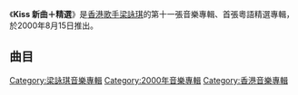 {{Unreferenced|time=2020-11-23T02:42:21+00:00}}
{{Album infobox | <!-- See Wikipedia:WikiProject_Albums -->
| Name        = Kiss
| Type        = greatest
| Artist      = [[梁詠琪|梁詠琪]]
| Cover       = 梁詠琪 Kiss.jpg
| Released    = 2000年8月15日
| Recorded    = 2000年
| Genre       = [[粵語流行音樂|粵語流行音樂]]
| Length      = 62分40秒
| Label       = [[千禧年代_(唱片公司)|千禧年代]]<br>[[華納唱片_(香港)|華納唱片]]
| Last album  = [[最愛梁詠琪|最愛梁詠琪]]<br>（2000年）
| This album  = '''Kiss<br>新曲＋精選'''<br>（2000年）
| Next album  = [[花火_(梁詠琪專輯)|花火]]<br>（2000年）
}}

《'''Kiss 新曲＋精選'''》是[[香港|香港]][[歌手|歌手]][[梁詠琪|梁詠琪]]的第十一張音樂專輯、首張粵語精選專輯，於2000年8月15日推出。

==曲目==
{{Tracklist
| headline = CD
| total_length = 62:40

| extra_column = 選自

| title1 = 愛自己 2000
| music1 = [[林志美|林志美]]
| lyrics1 = 
| arranger1 = [[黃丹儀|黃丹儀]]
| producer1 = 
| note1 = 純音樂
| extra1 = 
| length1 = 0:35

| title2 = Kiss Me
| music2 = 黃丹儀
| lyrics2 = [[陳少琪|陳少琪]]
| arranger2 = 黃丹儀、[[舒文_(音樂人)|舒文]]
| producer2 = 黃丹儀
| note2 = '''新歌'''
| longnote2 = 
| extra2 = 
| length2 = 3:23

| title3 = 至死不遇
| music3 = [[雷頌德|雷頌德]]
| lyrics3 = [[林夕|林夕]]
| arranger3 = 雷頌德
| producer3 = 雷頌德
| note3 = '''新歌'''
| longnote3 = 電影《[[愛與誠_(電影)|愛與誠]]》主題曲
| extra3 = 
| length3 = 3:15

| title4 = 今夜沒有風
| music4 = 黃丹儀
| lyrics4 = 陳少琪
| arranger4 = 黃丹儀、舒文
| producer4 = 黃丹儀
| note4 = '''新歌'''
| longnote4 = 
| extra4 = 
| length4 = 4:10

| title5 = 某年仲夏
| music5 = [[刘志远_(香港音乐人)|劉志遠]]
| lyrics5 = [[林振強|林振強]]
| arranger5 = [[四人幫_(音樂人)|四人幫]]
| producer5 = [[黃祖輝|黃祖輝]]、林志美、[[杜自持|杜自持]]
| longnote5 = 
| extra5 = [[愛自己_(梁詠琪)|愛自己]]
| length5 = 4:08

| title6 = 愛自己
| music6 = 林志美
| lyrics6 = [[張美賢|張美賢]]
| arranger6 = 杜自持
| producer6 = 黃祖輝、林志美、杜自持
| longnote6 = 
| extra6 = 愛自己
| length6 = 3:59

| title7 = 新居
| music7 = [[黃國倫|黃國倫]]
| lyrics7 = 林夕
| arranger7 = 黃國倫、[[譚至偉|Parry]]
| producer7 = 黃國倫
| longnote7 = 
| extra7 = [[新居|新居]]
| length7 = 3:30

| title8 = 一天一天
| music8 = [[張兆鴻|張兆鴻]]
| lyrics8 = 林振強
| arranger8 = 張兆鴻
| producer8 = 張兆鴻
| longnote8 = 
| extra8 = 新居
| length8 = 4:15

| title9 = I'll Be Loving You
| music9 = [[李偲菘|李偲菘]]
| lyrics9 = [[梁詠琪|梁詠琪]]
| arranger9 = [[Goh_Kheng_Long|Goh Kheng Long]]
| producer9 = 李偲菘
| longnote9 = 
| extra9 = [[I'll_Be_Loving_You|I'll Be Loving You]]
| length9 = 4:24

| title10 = 死心塌地
| music10 = [[柯貴民|柯貴民]]
| lyrics10 = [[周禮茂|周禮茂]]
| arranger10 = [[Terence_Teo|Terence Teo]]
| producer10 = 李偲菘
| longnote10 = 
| extra10 = I'll Be Loving You
| length10 = 4:27

| title11 = 我鐘意
| music11 = [[Eric_Kwok|Eric Kwok]]
| lyrics11 = 陳少琪
| arranger11 = [[Snowman|Snowman]]
| producer11 = Snowman
| longnote11 = 
| extra11 = [[Today_(梁詠琪專輯)|Today]]
| length11 = 2:52

| title12 = 迫不得已
| music12 = [[李伯健|李伯健]]
| lyrics12 = 梁詠琪、[[辛葆璉|辛葆璉]]
| arranger12 = [[褚鎮東|褚鎮東]]
| producer12 = [[江勇|江勇]]
| longnote12 = 
| extra12 = Today
| length12 = 4:04

| title13 = Today
| music13 = [[陳光榮|陳光榮]]、[[Randy_Sparks|Randy Sparks]]
| lyrics13 = 周禮茂、Randy Sparks
| arranger13 = 陳光榮
| producer13 = 陳光榮
| longnote13 = 
| extra13 = Today
| length13 = 3:38

| title14 = Cover Girl
| music14 = [[馮穎琪|馮穎琪]]
| lyrics14 = 陳少琪
| arranger14 = 陳光榮
| producer14 = 陳光榮
| longnote14 = 
| extra14 = [[好時辰|好時辰]]
| length14 = 3:35

| title15 = 最美
| music15 = 陳光榮
| lyrics15 = 陳少琪
| arranger15 = 陳光榮
| producer15 = 陳光榮
| longnote15 = 
| extra15 = 好時辰
| length15 = 3:47

| title16 = 身不由己
| music16 = 馮穎琪
| lyrics16 = 陳少琪
| arranger16 = 褚鎮東
| producer16 = 陳光榮
| longnote16 = 
| extra16 = 好時辰
| length16 = 4:24

| title17 = 好時辰
| music17 = [[Yamaha_Music_Entertainment_(Far_East)_Ltd.|Yamaha Music Entertainment (Far East) Ltd.]]
| lyrics17 = 周禮茂
| arranger17 = 內藤慎也
| producer17 = Yamaha Music Entertainment (Far East) Ltd.
| longnote17 = 
| extra17 = 好時辰
| length17 = 3:37

| title18 = Kiss Me...goodbye
| music18 = 黃丹儀
| lyrics18 = 陳少琪
| arranger18 = 黃丹儀、舒文
| producer18 = 
| longnote18 = 
| extra18 = 
| length18 = 0:28
}}
{{Track listing
| headline = VCD
| total_length = 
| title1 = Kiss Me
| note1 = Music Video
| title2 = 至死不遇
| note2 = Music Video
| title3 = 某年仲夏
| note3 = Music Video
| title4 = 我鐘意
| note4 = Music Video
}}

[[Category:梁詠琪音樂專輯|Category:梁詠琪音樂專輯]]
[[Category:2000年音樂專輯|Category:2000年音樂專輯]]
[[Category:香港音樂專輯|Category:香港音樂專輯]]